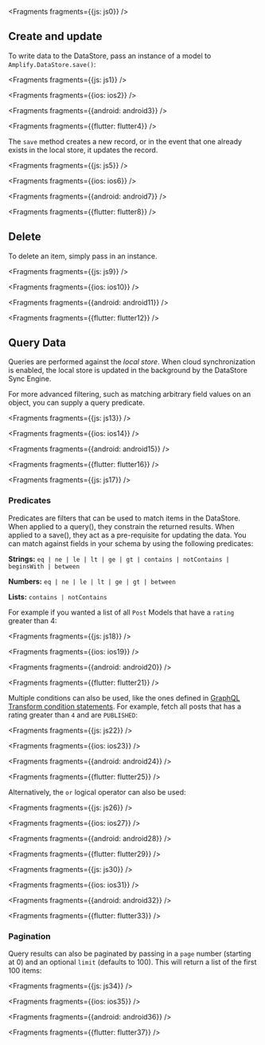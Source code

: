 


<Fragments fragments={{js: js0}} />

## Create and update

To write data to the DataStore, pass an instance of a model to `Amplify.DataStore.save()`:


<Fragments fragments={{js: js1}} />


<Fragments fragments={{ios: ios2}} />


<Fragments fragments={{android: android3}} />


<Fragments fragments={{flutter: flutter4}} />

The `save` method creates a new record, or in the event that one already exists in the local store, it updates the record.


<Fragments fragments={{js: js5}} />


<Fragments fragments={{ios: ios6}} />


<Fragments fragments={{android: android7}} />


<Fragments fragments={{flutter: flutter8}} />

## Delete

To delete an item, simply pass in an instance.


<Fragments fragments={{js: js9}} />


<Fragments fragments={{ios: ios10}} />


<Fragments fragments={{android: android11}} />


<Fragments fragments={{flutter: flutter12}} />

## Query Data

Queries are performed against the _local store_. When cloud synchronization is enabled, the local store is updated in the background by the DataStore Sync Engine.

For more advanced filtering, such as matching arbitrary field values on an object, you can supply a query predicate.


<Fragments fragments={{js: js13}} />


<Fragments fragments={{ios: ios14}} />


<Fragments fragments={{android: android15}} />


<Fragments fragments={{flutter: flutter16}} />


<Fragments fragments={{js: js17}} />

### Predicates

Predicates are filters that can be used to match items in the DataStore. When applied to a query(), they constrain the returned results. When applied to a save(), they act as a pre-requisite for updating the data. You can match against fields in your schema by using the following predicates:

**Strings:** `eq | ne | le | lt | ge | gt | contains | notContains | beginsWith | between`

**Numbers:** `eq | ne | le | lt | ge | gt | between`

**Lists:** `contains | notContains`

For example if you wanted a list of all `Post` Models that have a `rating` greater than 4:


<Fragments fragments={{js: js18}} />


<Fragments fragments={{ios: ios19}} />


<Fragments fragments={{android: android20}} />


<Fragments fragments={{flutter: flutter21}} />

Multiple conditions can also be used, like the ones defined in [GraphQL Transform condition statements](/cli/graphql-transformer/resolvers). For example, fetch all posts that has a rating greater than `4` and are `PUBLISHED`:


<Fragments fragments={{js: js22}} />


<Fragments fragments={{ios: ios23}} />


<Fragments fragments={{android: android24}} />


<Fragments fragments={{flutter: flutter25}} />

Alternatively, the `or` logical operator can also be used:


<Fragments fragments={{js: js26}} />


<Fragments fragments={{ios: ios27}} />


<Fragments fragments={{android: android28}} />


<Fragments fragments={{flutter: flutter29}} />


<Fragments fragments={{js: js30}} />


<Fragments fragments={{ios: ios31}} />


<Fragments fragments={{android: android32}} />


<Fragments fragments={{flutter: flutter33}} />

### Pagination

Query results can also be paginated by passing in a `page` number (starting at 0) and an optional `limit` (defaults to 100). This will return a list of the first 100 items:


<Fragments fragments={{js: js34}} />


<Fragments fragments={{ios: ios35}} />


<Fragments fragments={{android: android36}} />


<Fragments fragments={{flutter: flutter37}} />
